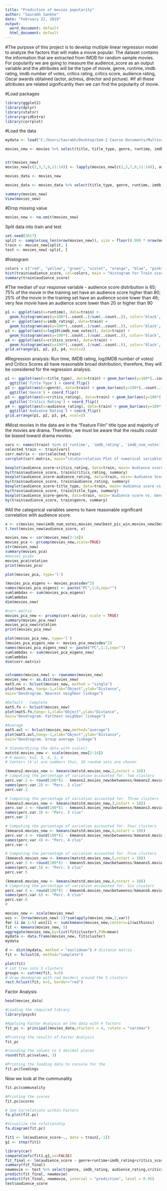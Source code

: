 ---
title: "Prediction of movies popularity"
author: "Saurabh Sankhe"
date: "February 22, 2019"
output:
  word_document: default
  html_document: default
---

#The purpose of this project is to develop mutliple linear regression model to analyze the factors that will make a movie popular. The dataset contains the information that are extracted from IMDB for random sample movies. For popularity we are going to measure the audience_score as an output variable and the attributes will be the type of movie, genre, runtime, imdb rating, imdb number of votes, critics rating, critics score, audience rating, Oscar awards obtained (actor, actress, director and picture).
#if all these attributes are related significantly then we can find the popularity of movie.

#Load packages
```{r}
library(ggplot2)
library(dplyr)
library(statsr)
library(gridExtra)
library(corrplot)
```

#Load the data
```{r}
mydata <- load("C:/Users/Saurabh/Desktop/Sem-2 Course Documents/Multivariate Analysis/Movies/movies.RData")
```

```{r}
movies_new <- movies %>% select(title, title_type, genre, runtime, imdb_rating, imdb_num_votes, critics_rating, critics_score, audience_rating, audience_score, best_pic_win, best_actor_win, best_actress_win, best_dir_win)


str(movies_new)
movies_new[c(2,3,7,9,11:14)] <- lapply(movies_new[c(2,3,7,9,11:14)], as.numeric)

movies_data <- movies_new

movies_data <- movies_data %>% select(title_type, genre, runtime, imdb_rating, imdb_num_votes, critics_rating, critics_score, audience_rating,best_pic_win, best_actor_win, best_actress_win, best_dir_win)
```

```{r}
summary(movies_new)
View(movies_new)
```
#Drop missing value
```{r}
movies_new <- na.omit(movies_new)
```

Split data into train and test
```{r}
set.seed(2017)
split <- sample(seq_len(nrow(movies_new)), size = floor(0.999 * nrow(movies_new)))
train <- movies_new[split, ]
test <- movies_new[-split, ]
```

#histogram
```{r}
colors = c("red", "yellow", "green", "violet", "orange", "blue", "pink", "cyan")
hist(train$audience_score, col=colors, main = "Histogram for Train score")
summary(train$audience_score)
```
#The median of our response variable - audience score distribution is 65; 75% of the movie in the training set have an audience score higher than 80; 25% of the movie in the training set have an audience score lower than 46; very few movie have an audience score lower than 20 or higher than 90


```{r}
p1 <- ggplot(aes(x=runtime), data=train) + 
  geom_histogram(aes(y=100*(..count..)/sum(..count..)), color='black', fill='white', binwidth = 5) + ylab('percentage') + ggtitle('Run Time')
p2 <- ggplot(aes(x=imdb_rating), data=train) +
  geom_histogram(aes(y=100*(..count..)/sum(..count..)), color='black', fill='white', binwidth = 0.2) + ylab('percentage') + ggtitle('IMDB rating')
p3 <- ggplot(aes(x=log10(imdb_num_votes)), data=train) +
  geom_histogram(aes(y=100*(..count..)/sum(..count..)), color='black', fill='white') + ylab('percentage') + ggtitle('log(IMDB number of votes)')
p4 <- ggplot(aes(x=critics_score), data=train) +
  geom_histogram(aes(y=100*(..count..)/sum(..count..)), color='black', fill='white', binwidth = 2) + ylab('percentage') + ggtitle('Critics Score')
grid.arrange(p1, p2, p3, p4, ncol=2)
```
#Regression analysis: Run time, IMDB rating, log(IMDB number of votes) and Critics Scores all have reasonable broad distribution, therefore, they will be considered for the regression analysis.
```{r}
p1 <- ggplot(aes(x=title_type), data=train) + geom_bar(aes(y=100*(..count..)/sum(..count..))) + ylab('percentage') +
  ggtitle('Title Type') + coord_flip()
p2 <- ggplot(aes(x=genre), data=train) + geom_bar(aes(y=100*(..count..)/sum(..count..))) + ylab('percentage') +
  ggtitle('Genre') + coord_flip()
p3 <- ggplot(aes(x=critics_rating), data=train) + geom_bar(aes(y=100*(..count..)/sum(..count..))) + ylab('percentage') +
  ggtitle('Critics Rating') + coord_flip()
p4 <- ggplot(aes(x=audience_rating), data=train) + geom_bar(aes(y=100*(..count..)/sum(..count..))) + ylab('percentage') +
  ggtitle('Audience Rating') + coord_flip()
grid.arrange(p1, p2, p3, p4, ncol=2)
```
#Most movies in the data are in the "Feature Film" title type and majority of the movies are drama. Therefore, we must be aware that the results could be biased toward drama movies.
```{r}
vars <- names(train) %in% c('runtime', 'imdb_rating', 'imdb_num_votes', 'critics_score')
selected_train <- train[vars]
corr.matrix <- cor(selected_train)
corrplot(corr.matrix, main="\n\nCorrelation Plot of numerical variables", method="number")
```

```{r}
boxplot(audience_score~critics_rating, data=train, main='Audience score vs. Critics rating', xlab='Critics Rating', ylab='Audience Score')
by(train$audience_score, train$critics_rating, summary)
boxplot(audience_score~audience_rating, data=train, main='Audience Score vs. Audience Rating', xlab='Audience rating', ylab='Audience Score')
by(train$audience_score, train$audience_rating, summary)
boxplot(audience_score~title_type, data=train, main='Audience score vs. Title type', xlab='Title_type', ylab='Audience Score')
by(train$audience_score, train$title_type, summary)
boxplot(audience_score~genre, data=train, main='Audience score vs. Genre', xlab='Genre', ylab='Audience score')
by(train$audience_score, train$genre, summary)
```
#All the categorical variables seems to have reasonable significant correlation with audience score.
```{r}
x <- c(movies_new$imdb_num_votes,movies_new$best_pic_win,movies_new$best_actor_win,movies_new$best_actress_win,movies_new$best_dir_win)
t.test(movies_new$audience_score, x)
```

```{r}
movies_new <- cor(movies_new[2:14])
movies_pca <- prcomp(movies_new,scale=TRUE)
str(movies_new)
summary(movies_pca)
#movies_pca$x
movies_pca$rotation
print(movies_pca)
```

```{r}
plot(movies_pca, type='l')
```
```{r}
(movies_pca_eigens <- movies_pca$sdev^2)
names(movies_pca_eigens) <- paste("PC",1:8,sep="")
sumlambdas <- sum(movies_pca_eigens)
sumlambdas
dim(movies_new)
```

```{r}
#corr.matrix
movies_pca_new <- prcomp(corr.matrix, scale = TRUE)
summary(movies_pca_new)
movies_pca_new$rotation
print(movies_pca_new)
```
```{r}
plot(movies_pca_new, type='l')
(movies_pca_eigens_new <- movies_pca_new$sdev^2)
names(movies_pca_eigens_new) <- paste("PC",1:2,sep="")
sumlambdas <- sum(movies_pca_eigens_new)
sumlambdas
dim(corr.matrix)
```
```{r}

```

```{r}
colnames(movies_new) <- rownames(movies_new)
movies_new <- as.dist(movies_new)
mat5.nn <- hclust(movies_new, method = "single")
plot(mat5.nn, hang=-1,xlab="Object",ylab="Distance",
main="Dendrogram. Nearest neighbor linkage")

#Default - Complete
mat5.fn <- hclust(movies_new)
plot(mat5.fn,hang=-1,xlab="Object",ylab="Distance",
main="Dendrogram. Farthest neighbor linkage")

#Average
mat5.avl <- hclust(movies_new,method="average")
plot(mat5.avl,hang=-1,xlab="Object",ylab="Distance",
main="Dendrogram. Group average linkage")

```

```{r}

# Standardizing the data with scale()
matstd.movies_new <- scale(movies_new[2:14])
# K-means, k=2, 3, 4, 5, 6
# Centers (k's) are numbers thus, 10 random sets are chosen

(kmeans2.movies_new <- kmeans(matstd.movies_new,2,nstart = 10))
# Computing the percentage of variation accounted for. Two clusters
perc.var.2 <- round(100*(1 - kmeans2.movies_new$betweenss/kmeans2.movies_new$totss),1)
names(perc.var.2) <- "Perc. 2 clus"
perc.var.2

# Computing the percentage of variation accounted for. Three clusters
(kmeans3.movies_new <- kmeans(matstd.movies_new,3,nstart = 10))
perc.var.3 <- round(100*(1 - kmeans3.movies_new$betweenss/kmeans3.movies_new$totss),1)
names(perc.var.3) <- "Perc. 3 clus"
perc.var.3

# Computing the percentage of variation accounted for. Four clusters
(kmeans4.movies_new <- kmeans(matstd.movies_new,4,nstart = 10))
perc.var.4 <- round(100*(1 - kmeans4.movies_new$betweenss/kmeans4.movies_new$totss),1)
names(perc.var.4) <- "Perc. 4 clus"
perc.var.4

# Computing the percentage of variation accounted for. Five clusters
(kmeans5.movies_new <- kmeans(matstd.movies_new,5,nstart = 10))
perc.var.5 <- round(100*(1 - kmeans5.movies_new$betweenss/kmeans5.movies_new$totss),1)
names(perc.var.5) <- "Perc. 5 clus"
perc.var.5

(kmeans6.movies_new <- kmeans(matstd.movies_new,6,nstart = 10))
# Computing the percentage of variation accounted for. Six clusters
perc.var.6 <- round(100*(1 - kmeans6.movies_new$betweenss/kmeans6.movies_new$totss),1)
names(perc.var.6) <- "Perc. 6 clus"
perc.var.6
#

movies_new <- scale(movies_new)
wss <- (nrow(movies_new)-1)*sum(apply(movies_new,2,var))
for (i in 1:5) wss[i] <- sum(kmeans(movies_new,centers=i)$withinss)
fit <- kmeans(movies_new, 5)
aggregate(movies_new,by=list(fit$cluster),FUN=mean)
mydata <- data.frame(movies_new, fit$cluster)
mydata

d <- dist(mydata, method = "euclidean") # distance matrix
fit <- hclust(d, method="complete")

plot(fit)
# cut tree into 5 clusters
groups <- cutree(fit, k=5)
# draw dendogram with red borders around the 5 clusters
rect.hclust(fit, k=5, border="red")


```
Factor Analysis
```{r}
head(movies_data)

#Loading the required library
library(psych)

#Applying Factor Analysis on the data with 4 factors
fit_pc <- principal(movies_data,nfactors = 4, rotate = "varimax")

#Printing the results of Factor Analysis
fit_pc

#rounding the values to 3 decimal places
round(fit.pc$values, 3)

#Printing the loading data to console for the 
fit.pc$loadings
```
Now we look at the cummunality
```{r}
fit.pc$communality

#Printing the scores
fit.pc$scores

# See Correlations within Factors
fa.plot(fit.pc) 

#Visualize the relationship
fa.diagram(fit.pc)

```

```{r}
fit1 <- lm(audience_score~., data = train[,-1])
g1 <- step(fit1)

library(car)
compareCoefs(fit1,g1,se=FALSE)
fit_final <- lm(audience_score ~ genre+runtime+imdb_rating+critics_score+audience_rating, data=train[,-1])
summary(fit_final)
newmovie <- test %>% select(genre, imdb_rating, audience_rating,critics_score,runtime)
predict(fit_final, newmovie)
predict(fit_final, newmovie, interval = "prediction", level = 0.95)
test$audience_score
```


